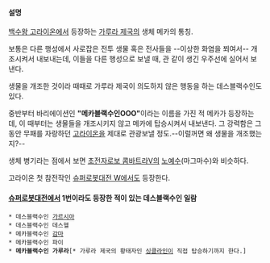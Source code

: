 ==== 설명 ====
[[백수왕 고라이온]]에서 등장하는 [[가루라 제국]]의 생체 메카의 통칭. 

보통은 다른 행성에서 사로잡은 전투 생물 혹은 전사들을 --이상한 화염을 쬐여서-- 개조시켜서 내보내는데, 이들을 다른 행성으로 보낼 때, 관 같이 생긴 우주선에 실어서 보낸다.

생물을 개조한 것이라 때때로 가루라 제국이 의도하지 않은 행동을 하는 데스블랙수인도 있다.

중반부터 바리에이션인 '''"메카블랙수인OOO"'''이라는 이름을 가진 적 메카가 등장하는데, 이 때부터는 생물들을 개조시키지 않고 메카에 탑승시켜서 내보낸다. 그 강력함은 그동안 무패를 자랑하던 [[고라이온]]을 제대로 관광보낼 정도.--이럴꺼면 왜 생물을 개조했는지?--

생체 병기라는 점에서 보면 [[초전자로보 콤바트라V]]의 [[노예수]](마그마수)와 비슷하다. 

고라이온 첫 참전작인 [[슈퍼로봇대전 W]]에서도 등장한다. 

==== [[슈퍼로봇대전]]에서 1번이라도 등장한 적이 있는 데스블랙수인 일람 ==== 
 * 데스블랙수인 [[가르시아]] 
 * 데스블랙수인 데스헬 
 * 메카블랙수인 [[감마]] 
 * 메카블랙수인 파이 
 * '''메카블랙수인 가루라'''[* 가루라 제국의 황태자인 [[싱클라인]]이 직접 탑승하기까지 한다.] 
